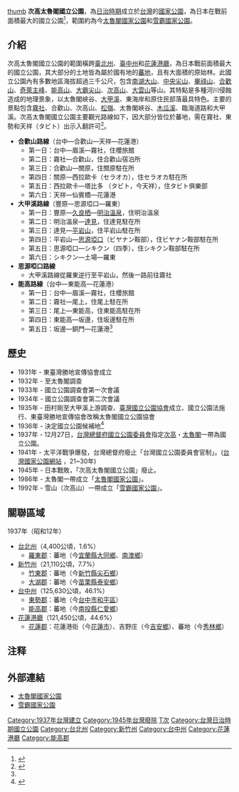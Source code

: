 {{japanese|japanese=次高タロコ國立公園|kana=つぎたかタロコこくりつこうえん|romaji=tsugitaka taroko kokuritsu kōen}}
{{Infobox protected area
| name            = 次高太魯閣國立公園
| alt_name        = {{lang|ja|次高タロコ國立公園}}
| photo           = 次高太魯閣國立公園.jpg
| photo_width     = 220px
| photo_caption   = 
| location        = [[臺北州|臺北州]]、[[新竹州|新竹州]]、[[臺中州|臺中州]]、[[花蓮港廳|花蓮港廳]]
| nearest_city    = 
| lat_d           = 
| long_d          = 
| area            = {{convert|272590|ha|km2|sigfig=4}}<ref>{{cite book |author= |chapter=臺灣國立公園面積表 (昭和十六年度末現在) |title=臺灣總督府內務局主管土木事業統計年報 |year=1943年|publisher=臺灣總督府國土局土木課 |location=臺北 }}</ref>
| established     = 1937年12月27日
| visitation_num  = 
| visitation_year = 
| governing_body  = [[臺灣總督府|臺灣總督府]]臺灣國立公園委員會
| url             = 
}}
[[文件:Tsugitaka_Taroko_2sen_stamp.JPG|thumb]]
'''次高太魯閣國立公園'''，為[[台灣日治時期|日治時期]]成立於[[台灣|台灣]]的[[國家公園|國家公園]]，為日本在戰前面積最大的國立公園<ref>{{Cite web|title=日本統治期台湾における国立公園の風景地選定と心象地理|url=http://www.hist-geo.jp/img/archive/255_001.pdf|accessdate=|author=神田孝治|date=2011|format=|publisher=歴史地理学会|language=|archive-date=2021-12-24|archive-url=https://web.archive.org/web/20211224090624/http://www.hist-geo.jp/img/archive/255_001.pdf|dead-url=no}}</ref>，範圍約為今[[太魯閣國家公園|太魯閣國家公園]]和[[雪霸國家公園|雪霸國家公園]]。

== 介紹 ==
次高太魯閣國立公園的範圍橫跨[[臺北州|臺北州]]、[[臺中州|臺中州]]和[[花蓮港廳|花蓮港廳]]，為日本戰前面積最大的國立公園，其大部分的土地皆為屬於國有地的[[蕃地|蕃地]]，且有大面積的原始林。此國立公園內有多數地區海拔超過三千公尺，包含[[南湖大山|南湖大山]]、[[中央尖山|中央尖山]]、[[畢祿山|畢祿山]]、[[合歡山|合歡山]]、[[奇萊主峰|奇萊主峰]]、[[能高山|能高山]]、[[大霸尖山|大霸尖山]]、[[雪山|次高山]]、[[大雲山|大雲山]]等山。其特點是多種河川侵蝕造成的地理景象，以太魯閣峽谷、[[大甲溪|大甲溪]]、東海岸和原住民部落最具特色。主要的景點包含[[霧社|霧社]]、合歡山、次高山、[[福壽山農場|松嶺]]、太魯閣峽谷、[[木瓜溪|木瓜溪]]、臨海道路和大甲溪。次高太魯閣國立公園主要觀光路線如下，因大部分皆位於蕃地，需在霧社、東勢和天祥（タビト）出示入翻許可<ref name=":0">{{Cite web|title=臺灣國立公園寫真集|url=http://stfb.ntl.edu.tw/cgi-bin/gs32/gsweb.cgi?o=dbook&s=id=%22jpli2009-bk-sxt_0793_65_1939%22.&searchmode=basic|accessdate=|author=|date=1939-04-25|format=|publisher=臺灣總督府內務局土木課內臺灣國立公園協會|language=|archive-date=2020-06-09|archive-url=https://web.archive.org/web/20200609101929/http://stfb.ntl.edu.tw/cgi-bin/gs32/gsweb.cgi?o=dbook&s=id%3D%22jpli2009-bk-sxt_0793_65_1939%22.&searchmode=basic|dead-url=no}}</ref>。

* '''合歡山路線'''（台中—合歡山—天祥—花蓮港）
** 第一日：台中—眉溪—霧社，住櫻旅館
** 第二日：霧社—合歡山，住合歡山宿泊所
** 第三日：合歡山—關原，住關原駐在所
** 第四日：關原—西拉歐卡（セラオカ），住セラオカ駐在所
** 第五日：西拉歐卡—塔比多 （タビト，今天祥），住タビト俱樂部
** 第六日：天祥—仙賓橋—花蓮港
* '''大甲溪路線'''（豐原—思源埡口—羅東）
** 第一日：豐原—[[松鶴|久良栖]]—[[谷關溫泉|明治溫泉]]，住明治溫泉
** 第二日：明治溫泉—[[德基水庫|達見]]，住達見駐在所
** 第三日：達見—[[平岩山|平岩山]]，住平岩山駐在所
** 第四日：平岩山—[[思源埡口|思源埡口]]（ビヤナン鞍部），住ビヤナン鞍部駐在所
** 第五日：思源啞口—シキクン（四季），住シキクン鞍部駐在所
** 第六日：シキクン—土場—羅東
* '''思源啞口路線'''
** 大甲溪路線從羅東逆行至平岩山，然後一路前往霧社
* '''能高路線'''（台中—東能高—花蓮港）
** 第一日：台中—眉溪—霧社，住櫻旅館
** 第二日：霧社—尾上，住尾上駐在所
** 第三日：尾上—東能高，住東能高駐在所
** 第四日：東能高—坂邊，住坂邊駐在所
** 第五日：坂邊—銅門—花蓮港<ref name=":0" />

== 歷史 ==
* 1931年 - 東臺灣勝地宣傳協會成立
*1932年 - {{link-jp|田村剛|田村剛}}至太魯閣調查
*1933年 - 國立公園調查會第一次會議
*1934年 - 國立公園調查會第二次會議
*1935年 - 田村剛至大甲溪上游調查、[[臺灣國立公園協會|臺灣國立公園協會]]成立、國立公園法施行、東臺灣勝地宣傳協會改稱太魯閣國立公園協會
*1936年 - 決定國立公園候補地<ref>{{Cite web|title=草山懷古|url=https://www.tfri.gov.tw/main/download.aspx?dlfn=%E5%B0%88%E8%A8%8A_145-2-10.pdf|accessdate=|author=|date=2018|format=|publisher=行政院農業委員會林業試驗所|language=}}</ref>
*1937年 - 12月27日，[[台灣總督府|台灣總督府]][[國立公園委員會|國立公園委員會]]指定[[雪山_(台灣)|次高]]・[[太魯閣|太魯閣]]一帶為國立公園。
* 1941年 - 太平洋戰爭爆發，台灣總督府廢止「台灣國立公園委員會官制」。([http://np.cpami.gov.tw/index.php?option=com_content&task=view&id=2042&Itemid=10200 台灣國家公園網站] {{Wayback|url=http://np.cpami.gov.tw/index.php?option=com_content&task=view&id=2042&Itemid=10200 |date=20160305025143 }}，21~30年)
* 1945年 - 日本戰敗，「次高太魯閣國立公園」廢止。
* 1986年 - 太魯閣一帶成立「[[太魯閣國家公園|太魯閣國家公園]]」。
* 1992年 - 雪山（次高山）一帶成立「[[雪霸國家公園|雪霸國家公園]]」。

==關聯區域==
1937年（昭和12年）
*[[台北州|台北州]]（4,400公頃，1.6%）
**[[羅東郡|羅東郡]]：蕃地（今[[宜蘭縣|宜蘭縣]][[大同鄉_（台灣）|大同鄉]]、[[南澳鄉|南澳鄉]]）
*[[新竹州|新竹州]]（21,110公頃，7.7%）
**[[竹東郡|竹東郡]]：蕃地（今[[新竹縣|新竹縣]][[尖石鄉|尖石鄉]]）
**[[大湖郡|大湖郡]]：蕃地（今[[苗栗縣|苗栗縣]][[泰安鄉|泰安鄉]]）
*[[台中州|台中州]]（125,630公頃，46.1%）
**[[東勢郡|東勢郡]]：蕃地（今[[台中市|台中市]][[和平區_（臺中市）|和平區]]）
**[[能高郡|能高郡]]：蕃地（今[[南投縣|南投縣]][[仁愛鄉|仁愛鄉]]）
*[[花蓮港廳|花蓮港廳]]（121,450公頃，44.6%）
**[[花蓮郡|花蓮郡]]：花蓮港街（今[[花蓮市|花蓮市]]）、吉野庄（今[[吉安鄉|吉安鄉]]）、蕃地（今[[秀林鄉|秀林鄉]]）

==注释==
{{Reflist}}

== 外部連結 ==
* [http://www.taroko.gov.tw/ 太魯閣國家公園] {{Wayback|url=http://www.taroko.gov.tw/ |date=20021124205900 }}
* [http://www.spnp.gov.tw/ 雪霸國家公園] {{Wayback|url=http://www.spnp.gov.tw/ |date=20210403164617 }}

{{台灣國家公園}}
{{日本國立公園}}

[[Category:1937年台灣建立|Category:1937年台灣建立]]
[[Category:1945年台灣廢除|Category:1945年台灣廢除]]
[[Category:日本国立公园|T次]]
[[Category:台灣日治時期國立公園|Category:台灣日治時期國立公園]]
[[Category:台北州|Category:台北州]]
[[Category:新竹州|Category:新竹州]]
[[Category:台中州|Category:台中州]]
[[Category:花蓮港廳|Category:花蓮港廳]]
[[Category:能高郡|Category:能高郡]]